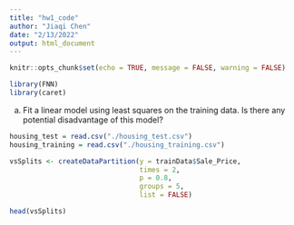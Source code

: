 ```yaml
---
title: "hw1_code"
author: "Jiaqi Chen"
date: "2/13/2022"
output: html_document
---
```

```r
knitr::opts_chunk$set(echo = TRUE, message = FALSE, warning = FALSE)
```

```r
library(FNN)
library(caret)
```

(a) Fit a linear model using least squares on the training data. Is there any potential
disadvantage of this model?
```r
housing_test = read.csv("./housing_test.csv")
housing_training = read.csv("./housing_training.csv")
```

```r
vsSplits <- createDataPartition(y = trainData$Sale_Price,
                                times = 2,
                                p = 0.8,
                                groups = 5,
                                list = FALSE)

head(vsSplits)
```



